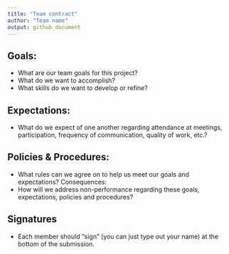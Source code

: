```yaml
---
title: "Team contract"
author: "Team name"
output: github_document
---
```


## Goals:

* What are our team goals for this project?
* What do we want to accomplish?
* What skills do we want to develop or refine?

## Expectations:

* What do we expect of one another regarding attendance at meetings, participation, frequency of communication, quality of work, etc.?

## Policies & Procedures:

* What rules can we agree on to help us meet our goals and expectations?
Consequences:
* How will we address non-performance regarding these goals, expectations, policies and procedures?

## Signatures

* Each member should “sign” (you can just type out your name) at the bottom of the submission.
